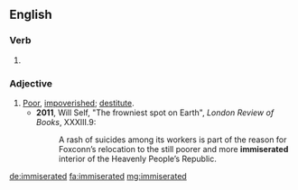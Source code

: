 ==English==

===Verb===
{{head|en}}

# {{en-past of|immiserate}}

===Adjective===
{{en-adj}}

# [[poor|Poor]], [[impoverished]]; [[destitute]].
#* '''2011''', Will Self, "The frowniest spot on Earth", ''London Review of Books'', XXXIII.9:
#*: A rash of suicides among its workers is part of the reason for Foxconn’s relocation to the still poorer and more '''immiserated''' interior of the Heavenly People’s Republic.

[[de:immiserated]]
[[fa:immiserated]]
[[mg:immiserated]]